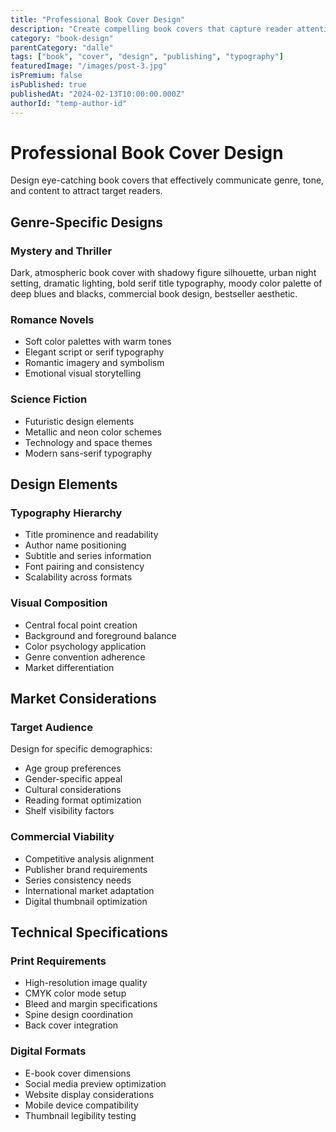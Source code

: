 ```yaml
---
title: "Professional Book Cover Design"
description: "Create compelling book covers that capture reader attention and convey genre and tone effectively"
category: "book-design"
parentCategory: "dalle"
tags: ["book", "cover", "design", "publishing", "typography"]
featuredImage: "/images/post-3.jpg"
isPremium: false
isPublished: true
publishedAt: "2024-02-13T10:00:00.000Z"
authorId: "temp-author-id"
---
```


# Professional Book Cover Design

Design eye-catching book covers that effectively communicate genre, tone, and content to attract target readers.

## Genre-Specific Designs

### Mystery and Thriller

Dark, atmospheric book cover with shadowy figure silhouette, urban night setting, dramatic lighting, bold serif title typography, moody color palette of deep blues and blacks, commercial book design, bestseller aesthetic.

### Romance Novels

- Soft color palettes with warm tones
- Elegant script or serif typography
- Romantic imagery and symbolism
- Emotional visual storytelling

### Science Fiction

- Futuristic design elements
- Metallic and neon color schemes
- Technology and space themes
- Modern sans-serif typography

## Design Elements

### Typography Hierarchy

- Title prominence and readability
- Author name positioning
- Subtitle and series information
- Font pairing and consistency
- Scalability across formats

### Visual Composition

- Central focal point creation
- Background and foreground balance
- Color psychology application
- Genre convention adherence
- Market differentiation

## Market Considerations

### Target Audience

Design for specific demographics:

- Age group preferences
- Gender-specific appeal
- Cultural considerations
- Reading format optimization
- Shelf visibility factors

### Commercial Viability

- Competitive analysis alignment
- Publisher brand requirements
- Series consistency needs
- International market adaptation
- Digital thumbnail optimization

## Technical Specifications

### Print Requirements

- High-resolution image quality
- CMYK color mode setup
- Bleed and margin specifications
- Spine design coordination
- Back cover integration

### Digital Formats

- E-book cover dimensions
- Social media preview optimization
- Website display considerations
- Mobile device compatibility
- Thumbnail legibility testing
